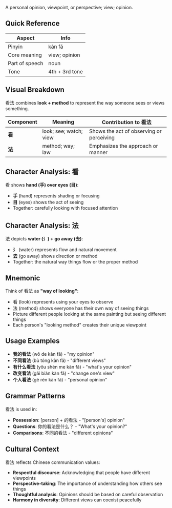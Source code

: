 A personal opinion, viewpoint, or perspective; view; opinion.

## Quick Reference

| Aspect         | Info           |
| -------------- | -------------- |
| Pinyin         | kàn fǎ         |
| Core meaning   | view; opinion  |
| Part of speech | noun           |
| Tone           | 4th + 3rd tone |

## Visual Breakdown

看法 combines **look + method** to represent the way someone sees or views something.

| Component | Meaning                | Contribution to 看法                     |
| --------- | ---------------------- | ---------------------------------------- |
| **看**    | look; see; watch; view | Shows the act of observing or perceiving |
| **法**    | method; way; law       | Emphasizes the approach or manner        |

## Character Analysis: 看

看 shows **hand (手) over eyes (目)**:

- **手** (hand) represents shading or focusing
- **目** (eyes) shows the act of seeing
- Together: carefully looking with focused attention

## Character Analysis: 法

法 depicts **water (氵) + go away (去)**:

- **氵** (water) represents flow and natural movement
- **去** (go away) shows direction or method
- Together: the natural way things flow or the proper method

## Mnemonic

Think of 看法 as **"way of looking"**:

- 看 (look) represents using your eyes to observe
- 法 (method) shows everyone has their own way of seeing things
- Picture different people looking at the same painting but seeing different things
- Each person's "looking method" creates their unique viewpoint

## Usage Examples

- **我的看法** (wǒ de kàn fǎ) - "my opinion"
- **不同看法** (bù tóng kàn fǎ) - "different views"
- **有什么看法** (yǒu shén me kàn fǎ) - "what's your opinion"
- **改变看法** (gǎi biàn kàn fǎ) - "change one's view"
- **个人看法** (gè rén kàn fǎ) - "personal opinion"

## Grammar Patterns

看法 is used in:

- **Possession**: [person] + 的看法 - "[person's] opinion"
- **Questions**: 你的看法是什么？ - "What's your opinion?"
- **Comparisons**: 不同的看法 - "different opinions"

## Cultural Context

看法 reflects Chinese communication values:

- **Respectful discourse**: Acknowledging that people have different viewpoints
- **Perspective-taking**: The importance of understanding how others see things
- **Thoughtful analysis**: Opinions should be based on careful observation
- **Harmony in diversity**: Different views can coexist peacefully
